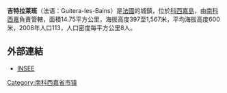 '''吉特拉莱班'''（法语：Guitera-les-Bains）是[[法國|法國]]的城鎮，位於[[科西嘉島|科西嘉島]]，由[[南科西嘉|南科西嘉]]負責管轄，面積14.75平方公里，海拔高度397至1,567米，平均海拔高度600米，2008年人口113，人口密度每平方公里8人。

==外部連結==
*[http://www.insee.fr/en/home/home_page.asp INSEE]{{Wayback|url=http://www.insee.fr/en/home/home_page.asp |date=20071124142010 }}

{{南科西嘉市镇}}
{{France-geo-stub}}
[[Category:南科西嘉省市镇|Category:南科西嘉省市镇]]